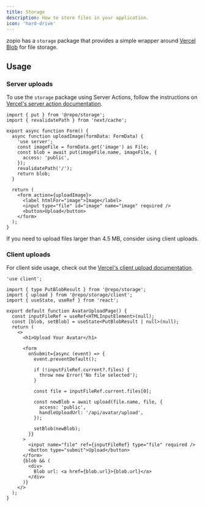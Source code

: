 ```yaml
---
title: Storage
description: How to store files in your application.
icon: 'hard-drive'
---
```


zopio has a `storage` package that provides a simple wrapper around [Vercel Blob](https://vercel.com/docs/storage/vercel-blob) for file storage.

## Usage

### Server uploads

To use the `storage` package using Server Actions, follow the instructions on [Vercel's server action documentation](https://vercel.com/docs/storage/vercel-blob/server-upload#upload-a-file-using-server-actions).

```tsx page.tsx
import { put } from '@repo/storage';
import { revalidatePath } from 'next/cache';
 
export async function Form() {
  async function uploadImage(formData: FormData) {
    'use server';
    const imageFile = formData.get('image') as File;
    const blob = await put(imageFile.name, imageFile, {
      access: 'public',
    });
    revalidatePath('/');
    return blob;
  }
 
  return (
    <form action={uploadImage}>
      <label htmlFor="image">Image</label>
      <input type="file" id="image" name="image" required />
      <button>Upload</button>
    </form>
  );
}
```

<Tip>If you need to upload files larger than 4.5 MB, consider using client uploads.</Tip>

### Client uploads

For client side usage, check out the [Vercel's client upload documentation](https://vercel.com/docs/storage/vercel-blob/client-upload).

```tsx page.tsx
'use client';
 
import { type PutBlobResult } from '@repo/storage';
import { upload } from '@repo/storage/client';
import { useState, useRef } from 'react';
 
export default function AvatarUploadPage() {
  const inputFileRef = useRef<HTMLInputElement>(null);
  const [blob, setBlob] = useState<PutBlobResult | null>(null);
  return (
    <>
      <h1>Upload Your Avatar</h1>
 
      <form
        onSubmit={async (event) => {
          event.preventDefault();
 
          if (!inputFileRef.current?.files) {
            throw new Error('No file selected');
          }
 
          const file = inputFileRef.current.files[0];
 
          const newBlob = await upload(file.name, file, {
            access: 'public',
            handleUploadUrl: '/api/avatar/upload',
          });
 
          setBlob(newBlob);
        }}
      >
        <input name="file" ref={inputFileRef} type="file" required />
        <button type="submit">Upload</button>
      </form>
      {blob && (
        <div>
          Blob url: <a href={blob.url}>{blob.url}</a>
        </div>
      )}
    </>
  );
}
```
